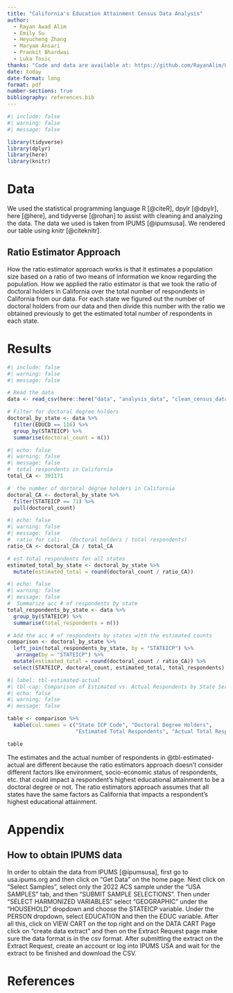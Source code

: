 ```yaml
---
title: "California's Education Attainment Census Data Analysis"
author: 
  - Rayan Awad Alim
  - Emily Su
  - Heyucheng Zhang
  - Maryam Ansari
  - Prankit Bhardwai
  - Luka Tosic
thanks: "Code and data are available at: https://github.com/RayanAlim/US_Census_Education_Data_Analysis/"
date: today
date-format: long
format: pdf
number-sections: true
bibliography: references.bib
---
```


```r
#| include: false
#| warning: false
#| message: false

library(tidyverse)
library(dplyr)
library(here)
library(knitr)
```

# Data

We used the statistical programming language R [@citeR], dpylr [@dpylr], here [@here], and tidyverse [@rohan] to assist with cleaning and analyzing the data. The data we used is taken from IPUMS [@ipumsusa]. We rendered our table using knitr [@citeknitr]. 

## Ratio Estimator Approach 

How the ratio estimator approach works is that it estimates a population size based on a ratio of two means of information we know regarding the population. How we applied the ratio estimator is that we took the ratio of doctoral holders in California over the total number of respondents in California from our data. For each state we figured out the number of doctoral holders from our data and then divide this number with the ratio we obtained previously to get the estimated total number of respondents in each state. 

# Results

```r
#| include: false
#| warning: false
#| message: false

# Read the data 
data <- read_csv(here::here("data", "analysis_data", "clean_census_data.csv"))

# Filter for doctoral degree holders 
doctoral_by_state <- data %>%
  filter(EDUCD == 116) %>%
  group_by(STATEICP) %>%
  summarise(doctoral_count = n())
```

```r
#| echo: false
#| warning: false
#| message: false
#  total respondents in California
total_CA <- 391171

#  the number of doctoral degree holders in California
doctoral_CA <- doctoral_by_state %>%
  filter(STATEICP == 71) %>%
  pull(doctoral_count)
```

```r
#| echo: false
#| warning: false
#| message: false
#  ratio for cali-  (doctoral holders / total respondents)
ratio_CA <- doctoral_CA / total_CA

# est total respondents for all states
estimated_total_by_state <- doctoral_by_state %>%
  mutate(estimated_total = round(doctoral_count / ratio_CA))
```

```r
#| echo: false
#| warning: false
#| message: false
#  Summarize acc # of respondents by state
total_respondents_by_state <- data %>%
  group_by(STATEICP) %>%
  summarise(total_respondents = n())

# Add the acc # of respondents by states with the estimated counts
comparison <- doctoral_by_state %>%
  left_join(total_respondents_by_state, by = "STATEICP") %>%
   arrange(by = "STATEICP") %>% 
  mutate(estimated_total = round(doctoral_count / ratio_CA)) %>%
  select(STATEICP, doctoral_count, estimated_total, total_respondents)
```

```r
#| label: tbl-estimated-actual
#| tbl-cap: Comparison of Estimated vs. Actual Respondents by State Services
#| echo: false
#| warning: false
#| message: false

table <- comparison %>%
  kable(col.names = c("State ICP Code", "Doctoral Degree Holders", 
                      "Estimated Total Respondents", "Actual Total Respondents"))

table
```


The estimates and the actual number of respondents in @tbl-estimated-actual are different because the ratio estimators approach doesn’t consider different factors like environment, socio-economic status of respondents, etc. that could impact a respondent’s highest educational attainment to be a doctoral degree or not.  The ratio estimators approach assumes that all states have the same factors as California that impacts a respondent’s highest educational attainment. 




# Appendix 
## How to obtain IPUMS data
In order to obtain the data from IPUMS [@ipumsusa], first go to usa.ipums.org and then click on "Get Data" on the home page. Next click on "Select Samples", select only the 2022 ACS sample under the "USA SAMPLES" tab, and then "SUBMIT SAMPLE SELECTIONS". Then under "SELECT HARMONIZED VARIABLES" select "GEOGRAPHIC" under the "HOUSEHOLD" dropdown and choose the STATEICP variable. Under the PERSON dropdown, select EDUCATION and then the EDUC variable. After all this, click on VIEW CART on the top right and on the DATA CART Page click on "create data extract" and then on the Extract Request page make sure the data format is in the csv format. After submitting the extract on the Extract Request, create an account or log into IPUMS USA and wait for the extract to be finished and download the CSV. 


\newpage


# References


